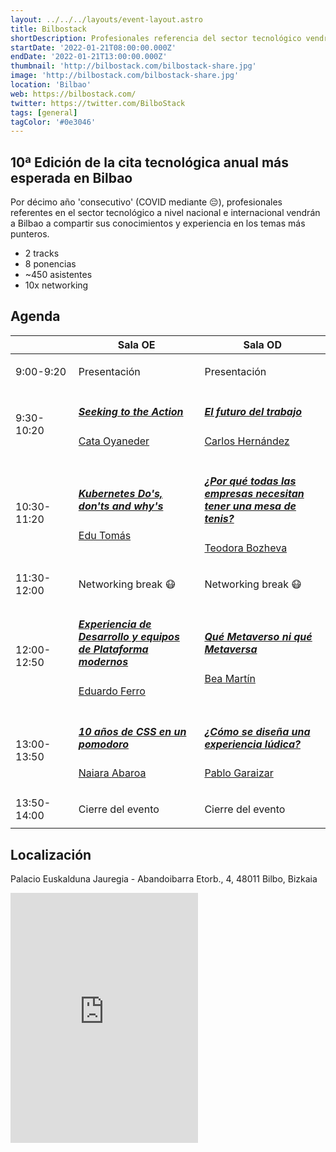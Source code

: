 ```yaml
---
layout: ../../../layouts/event-layout.astro
title: Bilbostack
shortDescription: Profesionales referencia del sector tecnológico vendrán a Bilbao a compartir sus conocimientos sobre las diferentes temáticas más relevantes en la actualidad.
startDate: '2022-01-21T08:00:00.000Z'
endDate: '2022-01-21T13:00:00.000Z'
thumbnail: 'http://bilbostack.com/bilbostack-share.jpg'
image: 'http://bilbostack.com/bilbostack-share.jpg'
location: 'Bilbao'
web: https://bilbostack.com/
twitter: https://twitter.com/BilboStack
tags: [general]
tagColor: '#0e3046'
---
```


## 10ª Edición de la cita tecnológica anual más esperada en Bilbao

Por décimo año 'consecutivo' (COVID mediante 😔), profesionales referentes en el sector tecnológico a nivel nacional e internacional vendrán a Bilbao a compartir sus conocimientos y experiencia en los temas más punteros.

- 2 tracks
- 8 ponencias
- ~450 asistentes
- 10x networking

## Agenda

<table><thead><tr><th>&nbsp;</th><th width="40%">Sala OE</th><th width="40%">Sala OD</th></tr></thead><tbody><tr><td class="time">9:00-9:20</td><td><p>Presentación</p></td><td><p>Presentación</p></td></tr><tr><td class="time">9:30-10:20</td><td><a href="cata-oyaneder#talk"><h5>Seeking to the Action</h5><p>Cata Oyaneder</p></a></td><td><a href="carlos-hernandez#talk"><h5>El futuro del trabajo</h5><p>Carlos Hernández</p></a></td></tr><tr><td class="time">10:30-11:20</td><td><a href="edu-tomas#talk"><h5>Kubernetes Do's, don'ts and why's</h5><p>Edu Tomás</p></a></td><td><a href="teodora-bozheva#talk"><h5>¿Por qué todas las empresas necesitan tener una mesa de tenis?</h5><p>Teodora Bozheva</p></a></td></tr><tr><td class="time">11:30-12:00</td><td><p>Networking break 😷</p></td><td><p>Networking break 😷</p></td></tr><tr><td class="time">12:00-12:50</td><td><a href="edu-ferro#talk"><h5>Experiencia de Desarrollo y equipos de Plataforma modernos</h5><p>Eduardo Ferro</p></a></td><td><a href="bea-martin#talk"><h5>Qué Metaverso ni qué Metaversa</h5><p>Bea Martín</p></a></td></tr><tr><td class="time">13:00-13:50</td><td><a href="naiara-abaroa#talk"><h5>10 años de CSS en un pomodoro</h5><p>Naiara Abaroa</p></a></td><td><a href="pablo-garaizar#talk"><h5>¿Cómo se diseña una experiencia lúdica?</h5><p>Pablo Garaizar</p></a></td></tr><tr><td class="time">13:50-14:00</td><td><p>Cierre del evento</p></td><td><p>Cierre del evento</p></td></tr></tbody></table>

## Localización

Palacio Euskalduna Jauregia - Abandoibarra Etorb., 4, 48011 Bilbo, Bizkaia

<iframe className="w-full mt-4" src="https://www.google.com/maps/embed?pb=!1m18!1m12!1m3!1d2905.255497835498!2d-2.947592084396059!3d43.26702288533392!2m3!1f0!2f0!3f0!3m2!1i1024!2i768!4f13.1!3m3!1m2!1s0x0%3A0x0!2zNDPCsDE2JzAxLjMiTiAywrA1Nic0My41Ilc!5e0!3m2!1ses!2ses!4v1543099024128" height="400" title="map" frameborder="0" allowfullscreen="false"></iframe>
